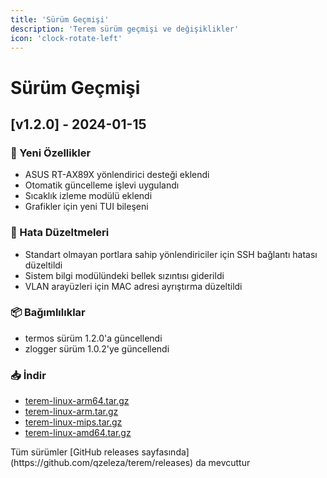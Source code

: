 ```yaml
---
title: 'Sürüm Geçmişi'
description: 'Terem sürüm geçmişi ve değişiklikler'
icon: 'clock-rotate-left'
---
```


# Sürüm Geçmişi

## [v1.2.0] - 2024-01-15

### 🎉 Yeni Özellikler
- ASUS RT-AX89X yönlendirici desteği eklendi
- Otomatik güncelleme işlevi uygulandı
- Sıcaklık izleme modülü eklendi
- Grafikler için yeni TUI bileşeni

### 🐛 Hata Düzeltmeleri
- Standart olmayan portlara sahip yönlendiriciler için SSH bağlantı hatası düzeltildi
- Sistem bilgi modülündeki bellek sızıntısı giderildi
- VLAN arayüzleri için MAC adresi ayrıştırma düzeltildi

### 📦 Bağımlılıklar
- termos sürüm 1.2.0'a güncellendi
- zlogger sürüm 1.0.2'ye güncellendi

### 📥 İndir
- [terem-linux-arm64.tar.gz](https://github.com/qzeleza/terem/releases/download/v1.2.0/terem-linux-arm64.tar.gz)
- [terem-linux-arm.tar.gz](https://github.com/qzeleza/terem/releases/download/v1.2.0/terem-linux-arm.tar.gz)
- [terem-linux-mips.tar.gz](https://github.com/qzeleza/terem/releases/download/v1.2.0/terem-linux-mips.tar.gz)
- [terem-linux-amd64.tar.gz](https://github.com/qzeleza/terem/releases/download/v1.2.0/terem-linux-amd64.tar.gz)

<Note>
  Tüm sürümler [GitHub releases sayfasında](https://github.com/qzeleza/terem/releases) da mevcuttur
</Note>